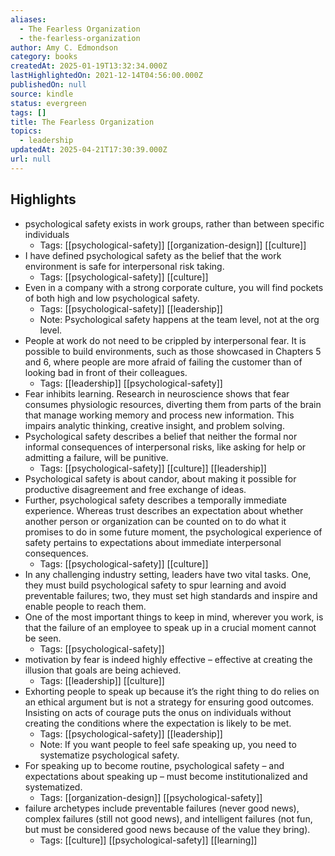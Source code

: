 ```yaml
---
aliases:
  - The Fearless Organization
  - the-fearless-organization
author: Amy C. Edmondson
category: books
createdAt: 2025-01-19T13:32:34.000Z
lastHighlightedOn: 2021-12-14T04:56:00.000Z
publishedOn: null
source: kindle
status: evergreen
tags: []
title: The Fearless Organization
topics:
  - leadership
updatedAt: 2025-04-21T17:30:39.000Z
url: null
---
```

## Highlights

- psychological safety exists in work groups, rather than between specific individuals
  - Tags: [[psychological-safety]] [[organization-design]] [[culture]]
- I have defined psychological safety as the belief that the work environment is safe for interpersonal risk taking.
  - Tags: [[psychological-safety]] [[culture]]
- Even in a company with a strong corporate culture, you will find pockets of both high and low psychological safety.
  - Tags: [[psychological-safety]] [[leadership]]
  - Note: Psychological safety happens at the team level, not at the org level.
- People at work do not need to be crippled by interpersonal fear. It is possible to build environments, such as those showcased in Chapters 5 and 6, where people are more afraid of failing the customer than of looking bad in front of their colleagues.
  - Tags: [[leadership]] [[psychological-safety]]
- Fear inhibits learning. Research in neuroscience shows that fear consumes physiologic resources, diverting them from parts of the brain that manage working memory and process new information. This impairs analytic thinking, creative insight, and problem solving.
- Psychological safety describes a belief that neither the formal nor informal consequences of interpersonal risks, like asking for help or admitting a failure, will be punitive.
  - Tags: [[psychological-safety]] [[culture]] [[leadership]]
- Psychological safety is about candor, about making it possible for productive disagreement and free exchange of ideas.
- Further, psychological safety describes a temporally immediate experience. Whereas trust describes an expectation about whether another person or organization can be counted on to do what it promises to do in some future moment, the psychological experience of safety pertains to expectations about immediate interpersonal consequences.
  - Tags: [[psychological-safety]] [[culture]]
- In any challenging industry setting, leaders have two vital tasks. One, they must build psychological safety to spur learning and avoid preventable failures; two, they must set high standards and inspire and enable people to reach them.
- One of the most important things to keep in mind, wherever you work, is that the failure of an employee to speak up in a crucial moment cannot be seen.
  - Tags: [[psychological-safety]]
- motivation by fear is indeed highly effective – effective at creating the illusion that goals are being achieved.
  - Tags: [[leadership]] [[culture]]
- Exhorting people to speak up because it’s the right thing to do relies on an ethical argument but is not a strategy for ensuring good outcomes. Insisting on acts of courage puts the onus on individuals without creating the conditions where the expectation is likely to be met.
  - Tags: [[psychological-safety]] [[leadership]]
  - Note: If you want people to feel safe speaking up, you need to systematize psychological safety.
- For speaking up to become routine, psychological safety – and expectations about speaking up – must become institutionalized and systematized.
  - Tags: [[organization-design]] [[psychological-safety]]
- failure archetypes include preventable failures (never good news), complex failures (still not good news), and intelligent failures (not fun, but must be considered good news because of the value they bring).
  - Tags: [[culture]] [[psychological-safety]] [[learning]]
